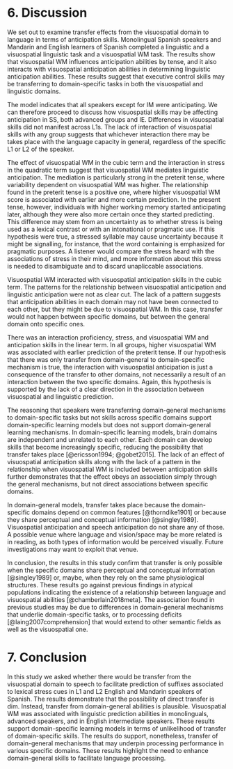 # 6. Discussion
We set out to examine transfer effects from the visuospatial domain to language in terms of anticipation skills.
Monolingual Spanish speakers and Mandarin and English learners of Spanish completed a linguistic and a visuospatial linguistic task and a visuospatial WM task.
The results show that visuospatial WM influences anticipation abilities by tense, and it also interacts with visuospatial anticipation abilities in determining linguistic anticipation abilities.
These results suggest that executive control skills may be transferring to domain-specific tasks in both the visuospatial and linguistic domains.

The model indicates that all speakers except for IM were anticipating.
We can therefore proceed to discuss how visuospatial skills may be affecting anticipation in SS, both advanced groups and IE.
Differences in visuospatial skills did not manifest across L1s.
The lack of interaction of visuospatial skills with any group suggests that whichever interaction there may be takes place with the language capacity in general, regardless of the specific L1 or L2 of the speaker.

The effect of visuospatial WM in the cubic term and the interaction in stress in the quadratic term suggest that visuospatial WM mediates linguistic anticipation.
The mediation is particularly strong in the preterit tense, where variability dependent on visuospatial WM was higher.
The relationship found in the preterit tense is a positive one, where higher visuospatial WM score is associated with earlier and more certain prediction.
In the present tense, however, individuals with higher working memory started anticipating later, although they were also more certain once they started predicting.
This difference may stem from an uncertainty as to whether stress is being used as a lexical contrast or with an intonational or pragmatic use.
If this hypothesis were true, a stressed syllable may cause uncertainty because it might be signalling, for instance, that the word containing is emphasized for pragmatic purposes.
A listener would compare the stress heard with the associations of stress in their mind, and more information about this stress is needed to disambiguate and to discard unapliccable associations.

Visuospatial WM interacted with visuospatial anticipation skills in the cubic term.
The patterns for the relationship between visuospatial anticipation and linguistic anticipation were not as clear cut.
The lack of a pattern suggests that anticipation abilities in each domain may not have been connected to each other, but they might be due to visuospatial WM.
In this case, transfer would not happen between specific domains, but between the general domain onto specific ones.

There was an interaction proficiency, stress, and visuospatial WM and anticipation skills in the linear term.
In all groups, higher visuospatial WM was associated with earlier prediction of the preterit tense.
If our hypothesis that there was only transfer from domain-general to domain-specific mechanism is true, the interaction with visuospatial anticipation is just a consequence of the transfer to other domains, not necessarily a result of an interaction between the two specific domains.
Again, this hypothesis is supported by the lack of a clear direction in the association between visuospatial and linguistic prediction.

The reasoning that speakers were transferring domain-general mechanisms to domain-specific tasks but not skills across specific domains support domain-specific learning models but does not support domain-general learning mechanisms.
In domain-specific learning models, brain domains are independent and unrelated to each other.
Each domain can develop skills that become increasingly specific, reducing the possibility that transfer takes place [@ericsson1994; @gobet2015].
The lack of an effect of visuospatial anticipation skills along with the lack of a pattern in the relationship when visuospatial WM is included between anticipation skills further demonstrates that the effect obeys an association simply through the general mechanisms, but not direct associations between specific domains.

In domain-general models, transfer takes place because the domain-specific domains depend on common features [@thorndike1901] or because they share perceptual and conceptual information [@singley1989].
Visuospatial anticipation and speech anticipation do not share any of those.
A possible venue where language and vision/space may be more related is in reading, as both types of information would be perceived visually.
Future investigations may want to exploit that venue.

In conclusion, the results in this study confirm that transfer is only possible when the specific domains share perceptual and conceptual information [@singley1989] or, maybe, when they rely on the same physiological structures.
These results go against previous findings in atypical populations indicating the existence of a relationship between language and visuospatial abilities [@chamberlain2018meta].
The association found in previous studies may be due to differences in domain-general mechanisms that underlie domain-specific tasks, or to processing deficits [@laing2007comprehension] that would extend to other semantic fields as well as the visuospatial one.

# 7. Conclusion
In this study we asked whether there would be transfer from the visuospatial domain to speech to facilitate prediction of suffixes associated to lexical stress cues in L1 and L2 English and Mandarin speakers of Spanish.
The results demonstrate that the possibility of direct transfer is dim.
Instead, transfer from domain-general abilities is plausible.
Visuospatial WM was associated with linguistic prediction abilities in monolinguals, advanced speakers, and in English intermediate speakers.
These results support domain-specific learning models in terms of unlikelihood of transfer of domain-specific skills.
The results do support, nonetheless, transfer of domain-general mechanisms that may underpin processing performance in various specific domains.
These results highlight the need to enhance domain-general skills to facilitate language processing.